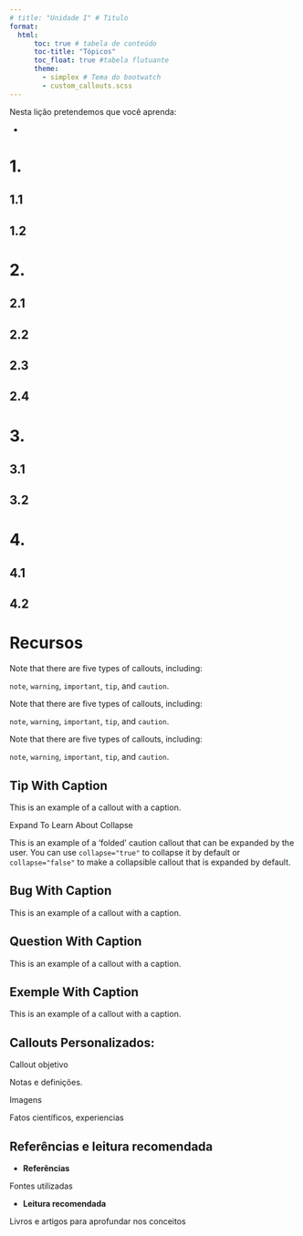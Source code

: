```yaml
---
# title: "Unidade I" # Titulo
format:
  html:
      toc: true # tabela de conteúdo
      toc-title: "Tópicos"
      toc_float: true #tabela flutuante
      theme: 
        - simplex # Tema do bootwatch
        - custom_callouts.scss
---
```


::: {.callout-objetivo .icon .callout-note collapse="true"}
Nesta lição pretendemos que você aprenda:

- 

:::

# 1. 
## 1.1
## 1.2

# 2.
## 2.1 
## 2.2 
## 2.3 
## 2.4 

# 3.
## 3.1 
## 3.2 

# 4. 
## 4.1 
## 4.2 

# Recursos 

<!-- Estilos de callouts-->

::: callout-note
Note that there are five types of callouts, including:

`note`, `warning`, `important`, `tip`, and `caution`.
:::

::: callout-important
Note that there are five types of callouts, including:

`note`, `warning`, `important`, `tip`, and `caution`.
:::

::: callout-warning
Note that there are five types of callouts, including:

`note`, `warning`, `important`, `tip`, and `caution`.
:::

::: callout-tip
## Tip With Caption

This is an example of a callout with a caption.
:::

::: {.callout-caution collapse="true"}

Expand To Learn About Collapse

This is an example of a 'folded' caution callout that can be expanded by the user. You can use `collapse="true"` to collapse it by default or `collapse="false"` to make a collapsible callout that is expanded by default.
:::

::: callout-bug
## Bug With Caption

This is an example of a callout with a caption.
:::

::: callout-question
## Question With Caption

This is an example of a callout with a caption.
:::

::: callout-example
## Exemple With Caption

This is an example of a callout with a caption.
:::

<!-- Pode aplicar o formato expandible nos outros tipos de call out -->

## Callouts Personalizados:

::: {.callout-objetivo .icon .callout-note collapse="true"}
Callout objetivo
:::

::: {.callout-quotes .icon}
Notas e definições.
:::

::: {.callout-fig .icon .callout-note collapse="true"}
Imagens 
:::

::: {.callout-exp .icon}
Fatos científicos, experiencias
:::

:::{.callout-ref .icon .callout-note collapse="true"}
## Referências e leitura recomendada
- **Referências**

Fontes utilizadas

- **Leitura recomendada**

Livros e artigos para aprofundar nos conceitos
:::